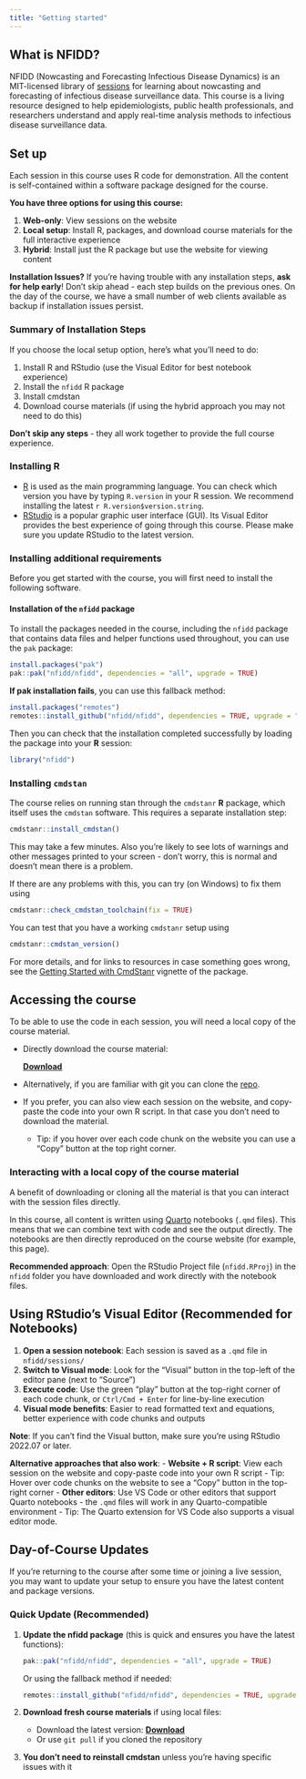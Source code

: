 ```yaml
---
title: "Getting started"
---
```


## What is NFIDD?

NFIDD (Nowcasting and Forecasting Infectious Disease Dynamics) is an MIT-licensed library of [sessions](course-info/sessions) for learning about nowcasting and forecasting of infectious disease surveillance data.
This course is a living resource designed to help epidemiologists, public health professionals, and researchers understand and apply real-time analysis methods to infectious disease surveillance data.

## Set up

Each session in this course uses R code for demonstration.
All the content is self-contained within a software package designed for the course.

**You have three options for using this course:**

1. **Web-only**: View sessions on the website
2. **Local setup**: Install R, packages, and download course materials for the full interactive experience
3. **Hybrid**: Install just the R package but use the website for viewing content

::: callout-important
**Installation Issues?** If you're having trouble with any installation steps, **ask for help early**! Don't skip ahead - each step builds on the previous ones. On the day of the course, we have a small number of web clients available as backup if installation issues persist.
:::

### Summary of Installation Steps

If you choose the local setup option, here's what you'll need to do:

1. Install R and RStudio (use the Visual Editor for best notebook experience)
2. Install the `nfidd` R package
3. Install cmdstan
4. Download course materials (if using the hybrid approach you may not need to do this)

**Don't skip any steps** - they all work together to provide the full course experience.

### Installing R

-   [R](http://cran.r-project.org) is used as the main programming language.
    You can check which version you have by typing `R.version` in your R session.
    We recommend installing the latest `r R.version$version.string`.
-   [RStudio](http://www.rstudio.com/products/rstudio/download/) is a popular graphic user interface (GUI). Its Visual Editor provides the best experience of going through this course. Please make sure you update RStudio to the latest version.

### Installing additional requirements

Before you get started with the course, you will first need to install the following software.

#### Installation of the `nfidd` package

To install the packages needed in the course, including the `nfidd` package that contains data files and helper functions used throughout, you can use the `pak` package:

```r
install.packages("pak")
pak::pak("nfidd/nfidd", dependencies = "all", upgrade = TRUE)
```

::: callout-tip
**If pak installation fails**, you can use this fallback method:

```r
install.packages("remotes")
remotes::install_github("nfidd/nfidd", dependencies = TRUE, upgrade = "always")
```
:::

Then you can check that the installation completed successfully by loading the package into your **R** session:

```r
library("nfidd")
```

### Installing `cmdstan`

The course relies on running stan through the `cmdstanr` **R** package, which itself uses the `cmdstan` software.
This requires a separate installation step:

```r
cmdstanr::install_cmdstan()
```

::: callout-note
This may take a few minutes.
Also you're likely to see lots of warnings and other messages printed to your screen - don't worry, this is normal and doesn't mean there is a problem.
:::

If there are any problems with this, you can try (on Windows) to fix them using

```r
cmdstanr::check_cmdstan_toolchain(fix = TRUE)
```

You can test that you have a working `cmdstanr` setup using

```r
cmdstanr::cmdstan_version()
```

For more details, and for links to resources in case something goes wrong, see the [Getting Started with CmdStanr](https://mc-stan.org/cmdstanr/articles/cmdstanr.html) vignette of the package.

## Accessing the course

To be able to use the code in each session, you will need a local copy of the course material.

-   Directly download the course material:

    ::: callout-tip
    [[**Download**]{.underline}](https://github.com/nfidd/nfidd/archive/refs/heads/main.zip)
    :::

-   Alternatively, if you are familiar with git you can clone the [repo](https://github.com/nfidd/nfidd).

-   If you prefer, you can also view each session on the website, and copy-paste the code into your own R script. In that case you don't need to download the material.
    -   Tip: if you hover over each code chunk on the website you can use a "Copy" button at the top right corner.

### Interacting with a local copy of the course material

A benefit of downloading or cloning all the material is that you can interact with the session files directly.

In this course, all content is written using [Quarto](https://quarto.org) notebooks (`.qmd` files).
This means that we can combine text with code and see the output directly.
The notebooks are then directly reproduced on the course website (for example, this page).

**Recommended approach**: Open the RStudio Project file (`nfidd.RProj`) in the `nfidd` folder you have downloaded and work directly with the notebook files.

::: callout-tip
## Using RStudio's Visual Editor (Recommended for Notebooks)

1. **Open a session notebook**: Each session is saved as a `.qmd` file in `nfidd/sessions/`
2. **Switch to Visual mode**: Look for the "Visual" button in the top-left of the editor pane (next to "Source")
3. **Execute code**: Use the green "play" button at the top-right corner of each code chunk, or `Ctrl/Cmd + Enter` for line-by-line execution
4. **Visual mode benefits**: Easier to read formatted text and equations, better experience with code chunks and outputs

**Note**: If you can't find the Visual button, make sure you're using RStudio 2022.07 or later.
:::

**Alternative approaches that also work**:
-   **Website + R script**: View each session on the website and copy-paste code into your own R script
    -   Tip: Hover over code chunks on the website to see a "Copy" button in the top-right corner
-   **Other editors**: Use VS Code or other editors that support Quarto notebooks - the `.qmd` files will work in any Quarto-compatible environment
    - Tip: The Quarto extension for VS Code also supports a visual editor mode.

## Day-of-Course Updates

If you're returning to the course after some time or joining a live session, you may want to update your setup to ensure you have the latest content and package versions.

### Quick Update (Recommended)

1. **Update the nfidd package** (this is quick and ensures you have the latest functions):
   ```r
   pak::pak("nfidd/nfidd", dependencies = "all", upgrade = TRUE)
   ```
   
   Or using the fallback method if needed:
   ```r
   remotes::install_github("nfidd/nfidd", dependencies = TRUE, upgrade = "always")
   ```

2. **Download fresh course materials** if using local files:
   - Download the latest version: [[**Download**]{.underline}](https://github.com/nfidd/nfidd/archive/refs/heads/main.zip)
   - Or use `git pull` if you cloned the repository

3. **You don't need to reinstall cmdstan** unless you're having specific issues with it

